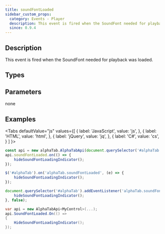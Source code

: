 ```yaml
---
title: soundFontLoaded
sidebar_custom_props:
  category: Events - Player
  description: This event is fired when the SoundFont needed for playback was loaded.
  since: 0.9.4
---
```


<SinceBadge since="0.9.4" />


## Description
This event is fired when the SoundFont needed for playback was loaded.    

<EventDescription metadata={metadata} />

## Types

<TypeTable>
    <TypeRow type="js" name="function()" />    
    <TypeRow type="net" name="Action" />    
</TypeTable>

## Parameters
none

## Examples

<Tabs
  defaultValue="js"
  values={[
    { label: 'JavaScript', value: 'js', },
    { label: 'HTML', value: 'html', },
    { label: 'jQuery', value: 'jq', },
    { label: 'C#', value: 'cs', }
  ]
}>
<TabItem value="js">

```js
const api = new alphaTab.AlphaTabApi(document.querySelector('#alphaTab'));
api.soundFontLoaded.on(() => {
    hideSoundFontLoadingIndicator();
});
```

</TabItem>
<TabItem value="jq">

```js
$('#alphaTab').on('alphaTab.soundFontLoaded', (e) => {
    hideSoundFontLoadingIndicator();
});
```

</TabItem>
<TabItem value="html">

```js
document.querySelector('#alphaTab').addEventListener('alphaTab.soundFontLoaded', () => {
    hideSoundFontLoadingIndicator();
}, false);
```

</TabItem>
<TabItem value="cs">

```cs
var api = new AlphaTabApi<MyControl>(...);
api.SoundFontLoaded.On(() => 
{
    HideSoundFontLoadingIndicator();
});
```

</TabItem>
</Tabs>